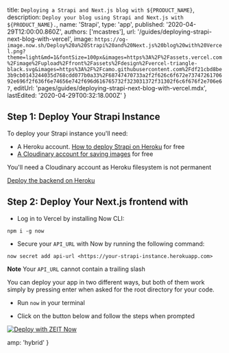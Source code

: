 
  title: `Deploying a Strapi and Next.js blog with ${PRODUCT_NAME}`,
  description: `Deploy your blog using Strapi and Next.js with ${PRODUCT_NAME}.`,
  name: 'Strapi',
  type: 'app',
  published: '2020-04-29T12:00:00.860Z',
  authors: ['mcastres'],
  url: '/guides/deploying-strapi-next-blog-with-vercel',
  image: `https://og-image.now.sh/Deploy%20a%20Strapi%20and%20Next.js%20blog%20with%20Vercel.png?theme=light&md=1&fontSize=100px&images=https%3A%2F%2Fassets.vercel.com%2Fimage%2Fupload%2Ffront%2Fassets%2Fdesign%2Fvercel-triangle-black.svg&images=https%3A%2F%2Fcamo.githubusercontent.com%2Fdf21cbd8be3b9cb0143244035d768cdd077b0a33%2F68747470733a2f2f626c6f672e7374726170692e696f2f636f6e74656e742f696d616765732f323031372f31302f6c6f676f2e706e67`,
  editUrl: 'pages/guides/deploying-strapi-next-blog-with-vercel.mdx',
  lastEdited: '2020-04-29T00:32:18.000Z'
}

## Step 1: Deploy Your Strapi Instance

To deploy your Strapi instance you'll need:

  - A Heroku account. [How to deploy Strapi on Heroku](https://strapi.io/documentation/v3.x/deployment/heroku.html) for free
  - [A Cloudinary account for saving images](https://cloudinary.com/users/register/free) for free

You'll need a Cloudinary account as Heroku filesystem is not permanent

[Deploy the backend on Heroku](https://github.com/strapi/strapi-starter-next-blog#deploy-the-backend)

## Step 2: Deploy Your Next.js frontend with <NameWrapper name={PRODUCT_NAME} />

  - Log in to Vercel by installing Now CLI:

  `npm i -g now`

  - Secure your `API_URL` with Now by running the following command:

  `now secret add api-url <https://your-strapi-instance.herokuapp.com>`

**Note** Your `API_URL` cannot contain a trailing slash

You can deploy your app in two different ways, but both of them work simply by pressing enter when asked for the root directory for your code.

  - Run `now` in your terminal

  - Click on the button below and follow the steps when prompted

[![Deploy with ZEIT Now](https://zeit.co/button)](https://zeit.co/new/project?template=https://github.com/strapi/strapi-starter-next-blog)

<DeploySection meta={meta} />


  amp: 'hybrid'
}

